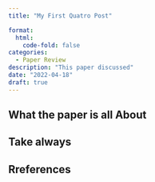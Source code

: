 ```yaml
---
title: "My First Quatro Post"

format: 
  html:
    code-fold: false
categories:   
  - Paper Review
description: "This paper discussed"
date: "2022-04-18"
draft: true
---
```



## What the paper is all About

## Take always

## Rreferences

